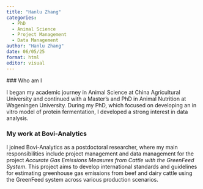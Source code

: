 ```yaml
---
title: "Hanlu Zhang"
categories:
  - PhD
  - Animal Science 
  - Project Management
  - Data Management
author: "Hanlu Zhang"
date: 06/05/25
format: html
editor: visual
---
```


\### Who am I

I began my academic journey in Animal Science at China Agricultural University and continued with a Master’s and PhD in Animal Nutrition at Wageningen University. During my PhD, which focused on developing an in vitro model of protein fermentation, I developed a strong interest in data analysis.

### My work at Bovi-Analytics

I joined Bovi-Analytics as a postdoctoral researcher, where my main responsibilities include project management and data management for the project *Accurate Gas Emissions Measures from Cattle with the GreenFeed System*. This project aims to develop international standards and guidelines for estimating greenhouse gas emissions from beef and dairy cattle using the GreenFeed system across various production scenarios.
